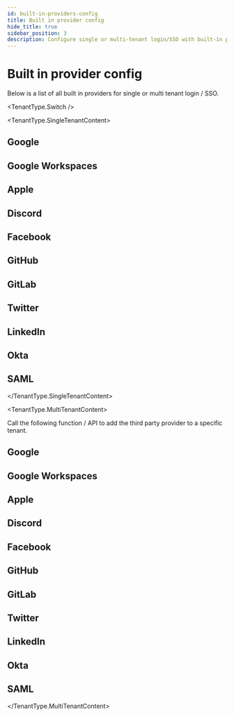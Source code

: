 ```yaml
---
id: built-in-providers-config
title: Built in provider config
hide_title: true
sidebar_position: 3
description: Configure single or multi-tenant login/SSO with built-in provider settings.
---
```





# Built in provider config

Below is a list of all built in providers for single or multi tenant login / SSO.

<TenantType.Switch />

<TenantType.SingleTenantContent>

## Google

<SingleTenantProviderConfigGoogle />

## Google Workspaces

<SingleTenantProviderConfigGoogleWorkspaces />

## Apple

<SingleTenantProviderConfigApple />

## Discord

<SingleTenantProviderConfigDiscord />

## Facebook

<SingleTenantProviderConfigFacebook />

## GitHub

<SingleTenantProviderConfigGithub />

## GitLab

<SingleTenantProviderConfigGitlab />

## Twitter

<SingleTenantProviderConfigTwitter />

## LinkedIn

<SingleTenantProviderConfigLinkedIn />

## Okta

<SingleTenantProviderConfigOkta />

## SAML

<SingleTenantProviderConfigSaml />

</TenantType.SingleTenantContent>


<TenantType.MultiTenantContent>

Call the following function / API to add the third party provider to a specific tenant.

## Google

<MultiTenantProviderConfigGoogle />

## Google Workspaces

<MultiTenantProviderConfigGoogleWorkspaces />

## Apple

<MultiTenantProviderConfigApple />

## Discord

<MultiTenantProviderConfigDiscord />


## Facebook

<MultiTenantProviderConfigFacebook />


## GitHub

<MultiTenantProviderConfigGithub />


## GitLab

<MultiTenantProviderConfigGitlab />


## Twitter

<MultiTenantProviderConfigTwitter />


## LinkedIn

<MultiTenantProviderConfigLinkedIn />


## Okta

<MultiTenantProviderConfigOkta />


## SAML

<MultiTenantProviderConfigSaml />


</TenantType.MultiTenantContent>
